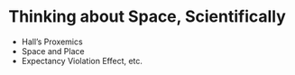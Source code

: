 # Thinking about Space, Scientifically {#sec-space-science}

-   Hall's Proxemics
-   Space and Place
-   Expectancy Violation Effect, etc.
